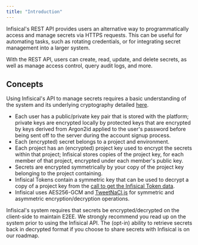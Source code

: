 ```yaml
---
title: "Introduction"
---
```


Infisical's REST API provides users an alternative way to programmatically access and manage
secrets via HTTPS requests. This can be useful for automating tasks, such as
rotating credentials, or for integrating secret management into a larger system.

With the REST API, users can create, read, update, and delete secrets, as well as manage access control, query audit logs, and more.

## Concepts

Using Infisical's API to manage secrets requires a basic understanding of the system and its underlying cryptography detailed [here](/security/overview).

- Each user has a public/private key pair that is stored with the platform; private keys are encrypted locally by protected keys that are encrypted by keys derived from Argon2id applied to the user's password before being sent off to the server during the account signup process.
- Each (encrypted) secret belongs to a project and environment.
- Each project has an (encrypted) project key used to encrypt the secrets within that project; Infisical stores copies of the project key, for each member of that project, encrypted under each member's public key.
- Secrets are encrypted symmetrically by your copy of the project key belonging to the project containing.
- Infisical Tokens contain a symmetric key that can be used to decrypt a copy of a project key from the [call to get the Infisical Token data](/api-reference/endpoints/service-tokens/get).
- Infisical uses AES256-GCM and [TweetNaCl.js](https://tweetnacl.js.org/#/) for symmetric and asymmetric encryption/decryption operations.

<Info>
  Infisical's system requires that secrets be encrypted/decrypted on the
  client-side to maintain E2EE. We strongly recommend you read up on the system
  prior to using the Infisical API. The (opt-in) ability to retrieve secrets
  back in decrypted format if you choose to share secrets with Infisical is on
  our roadmap.
</Info>
